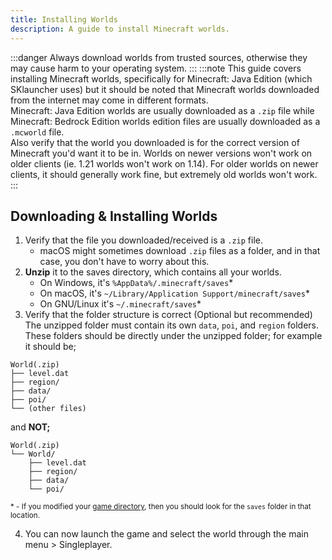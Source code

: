 ```yaml
---
title: Installing Worlds
description: A guide to install Minecraft worlds.
---
```

:::danger
Always download worlds from trusted sources, otherwise they may cause harm to your operating system.
:::
:::note
This guide covers installing Minecraft worlds, specifically for Minecraft: Java Edition (which SKlauncher uses) but it should be noted that Minecraft worlds downloaded from the internet may come in different formats.\
Minecraft: Java Edition worlds are usually downloaded as a `.zip` file while Minecraft: Bedrock Edition worlds edition files are usually downloaded as a `.mcworld` file.\
Also verify that the world you downloaded is for the correct version of Minecraft you'd want it to be in. Worlds on newer versions won't work on older clients (ie. 1.21 worlds won't work on 1.14). For older worlds on newer clients, it should generally work fine, but extremely old worlds won't work.
:::
## Downloading & Installing Worlds
1. Verify that the file you downloaded/received is a `.zip` file.
    - macOS might sometimes download `.zip` files as a folder, and in that case, you don't have to worry about this.
2. **Unzip** it to the saves directory, which contains all your worlds.
   - On Windows, it's `%AppData%/.minecraft/saves`*
   - On macOS, it's `~/Library/Application Support/minecraft/saves`*
   - On GNU/Linux it's `~/.minecraft/saves`*
3. Verify that the folder structure is correct (Optional but recommended)\
The unzipped folder must contain its own `data`, `poi`, and `region` folders.\
These folders should be directly under the unzipped folder; for example it should be;
```
World(.zip)
├── level.dat
├── region/
├── data/
├── poi/
└── (other files)
```
and **NOT;**
```
World(.zip)
└── World/
    ├── level.dat
    ├── region/
    ├── data/
    └── poi/
```

<small>\* - If you modified your [game directory](/faq/launcher-related#how-does-game-directory-work), then you should look for the `saves` folder in that location.</small>

4. You can now launch the game and select the world through the main menu > Singleplayer.